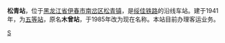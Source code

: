 {{Infobox China railway station 
|车站名称 = 松青站
|车站名称拼音 = Songqing
|车站位置 = [[黑龙江省|黑龙江省]][[伊春市|伊春市]][[南岔区|南岔区]][[松青镇|松青镇]]
|线路 = [[绥佳铁路|绥佳铁路]]
|车站等级 = [[五等站_(中铁)|五等站]]
}}

'''松青站'''，位于[[黑龙江省|黑龙江省]][[伊春市|伊春市]][[南岔区|南岔区]][[松青镇|松青镇]]，是[[绥佳铁路|绥佳铁路]]的沿线车站。建于1941年，为[[五等站_(中铁)|五等站]]，原名'''木曾站'''，于1985年改为现在名称。本站目前办理客运业务。

{{China-rail-stub}}
{{绥佳铁路}}

[[Category:伊春市铁路车站|S]]